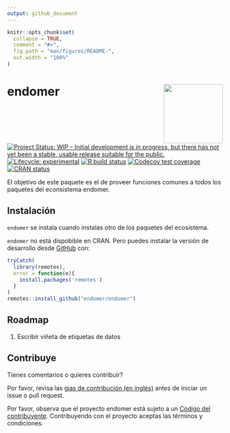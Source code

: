 ```yaml
---
output: github_document
---
```


<!-- README.md is generated from README.Rmd. Please edit that file -->

```r
knitr::opts_chunk$set(
  collapse = TRUE,
  comment = "#>",
  fig.path = "man/figures/README-",
  out.width = "100%"
)
```

# endomer <img src='man/figures/logo.png' align="right" height="138" />

<!-- badges: start -->
[![Project Status: WIP – Initial development is in progress, but there has not yet been a stable, usable release suitable for the public.](https://www.repostatus.org/badges/latest/wip.svg)](https://www.repostatus.org/#wip)
[![Lifecycle: experimental](https://img.shields.io/badge/lifecycle-experimental-orange.svg)](https://www.tidyverse.org/lifecycle/#experimental)
[![R build status](https://github.com/endomer/endomer/workflows/R-CMD-check/badge.svg)](https://github.com/endomer/endomer/actions)
[![Codecov test coverage](https://codecov.io/gh/endomer/endomer/branch/main/graph/badge.svg)](https://codecov.io/gh/endomer/endomer?branch=main)
[![CRAN status](https://www.r-pkg.org/badges/version/endomer)](https://CRAN.R-project.org/package=endomer)
<!-- badges: end -->

El objetivo de este paquete es el de proveer funciones comunes a todos los paquetes del econsistema endomer.

## Instalación

`endomer` se instala cuando instalas otro de los paquetes del ecosistema.

<!-- You can install the released version of endomer from [CRAN](https://CRAN.R-project.org) with: -->

<!-- ``` r -->
<!-- install.packages("endomer") -->
<!-- ``` -->

`endomer` no está dispobible en CRAN. Pero puedes instalar la versión de desarrollo desde [GitHub](https://github.com/) con:

``` r
tryCatch(
  library(remotes),
  error = function(e){
    install.packages('remotes')
  }
)
remotes::install_github("endomer/endomer")
```

## Roadmap

1. Escribir viñeta de etiquetas de datos

## Contribuye

Tienes comentarios o quieres contribuir?

Por favor, revisa las [gias de contribución (en inglés)](https://endomer.github.io/endomer/CONTRIBUTING.html) antes de iniciar un issue o pull request.

Por favor, observa que el proyecto endomer está sujeto a un [Código del contribuyente](https://contributor-covenant.org/es/version/2/0/CODE_OF_CONDUCT.html). Contribuyendo con el proyecto aceptas las términos y condiciones.


